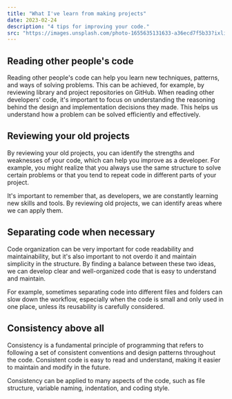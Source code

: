 ```yaml
---
title: "What I've learn from making projects"
date: 2023-02-24
description: "4 tips for improving your code."
src: "https://images.unsplash.com/photo-1655635131633-a36ecd7f5b33?ixlib=rb-4.0.3&q=85&fm=jpg&crop=entropy&cs=srgb&dl=deepmind-0vw8EOgHsYY-unsplash.jpg"
---
```


## Reading other people's code

Reading other people's code can help you learn new techniques, patterns, and ways of solving problems. This can be achieved, for example, by reviewing library and project repositories on GitHub. When reading other developers' code, it's important to focus on understanding the reasoning behind the design and implementation decisions they made. This helps us understand how a problem can be solved efficiently and effectively.

## Reviewing your old projects

By reviewing your old projects, you can identify the strengths and weaknesses of your code, which can help you improve as a developer. For example, you might realize that you always use the same structure to solve certain problems or that you tend to repeat code in different parts of your project.

It's important to remember that, as developers, we are constantly learning new skills and tools. By reviewing old projects, we can identify areas where we can apply them.

## Separating code when necessary

Code organization can be very important for code readability and maintainability, but it's also important to not overdo it and maintain simplicity in the structure. By finding a balance between these two ideas, we can develop clear and well-organized code that is easy to understand and maintain.

For example, sometimes separating code into different files and folders can slow down the workflow, especially when the code is small and only used in one place, unless its reusability is carefully considered.

## Consistency above all

Consistency is a fundamental principle of programming that refers to following a set of consistent conventions and design patterns throughout the code. Consistent code is easy to read and understand, making it easier to maintain and modify in the future.

Consistency can be applied to many aspects of the code, such as file structure, variable naming, indentation, and coding style.
